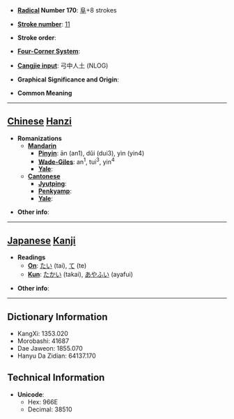 * '''[[Wiktionary:Chinese radical index| Radical]] Number 170''': [[Wiktionary:Chinese radical index 阜|阜]]+8 strokes

* '''[[Wiktionary:Chinese total strokes index|Stroke number]]''': [[Wiktionary:Chinese total strokes index 11|11]]

* '''Stroke order''': 

* '''[[Wiktionary:Chinese four corner index|Four-Corner System]]''': 

* '''[[Wiktionary:Chinese Cangjie index|Cangjie input]]''': 弓中人土 (NLOG)

* '''Graphical Significance and Origin''': 

* '''Common Meaning'''

----

== [[Chinese]] [[Hanzi]] ==

* '''Romanizations'''
** '''[[Mandarin]]'''
*** '''[[Pinyin]]''': ān (an1), dǔi (dui3), yìn (yin4)
*** '''[[Wade-Giles]]''': an<sup>1</sup>, tui<sup>3</sup>, yin<sup>4</sup>
*** '''[[Yale]]''': 
** '''[[Cantonese]]'''
*** '''[[Jyutping]]''':
*** '''[[Penkyamp]]''': 
*** '''[[Yale]]''': 

* '''Other info''': 

----

== [[Japanese]] [[Kanji]] ==

* '''Readings'''
** '''[[On]]''': [[たい]] (tai), [[て]] (te)
** '''[[Kun]]''': [[たかい]] (takai), [[あやふい]] (ayafui)

* '''Other info''':  

----

== Dictionary Information ==

* KangXi: 1353.020
* Morobashi: 41687
* Dae Jaweon: 1855.070
* Hanyu Da Zidian: 64137.170

== Technical Information ==

* '''Unicode''':
** Hex: 966E
** Decimal: 38510